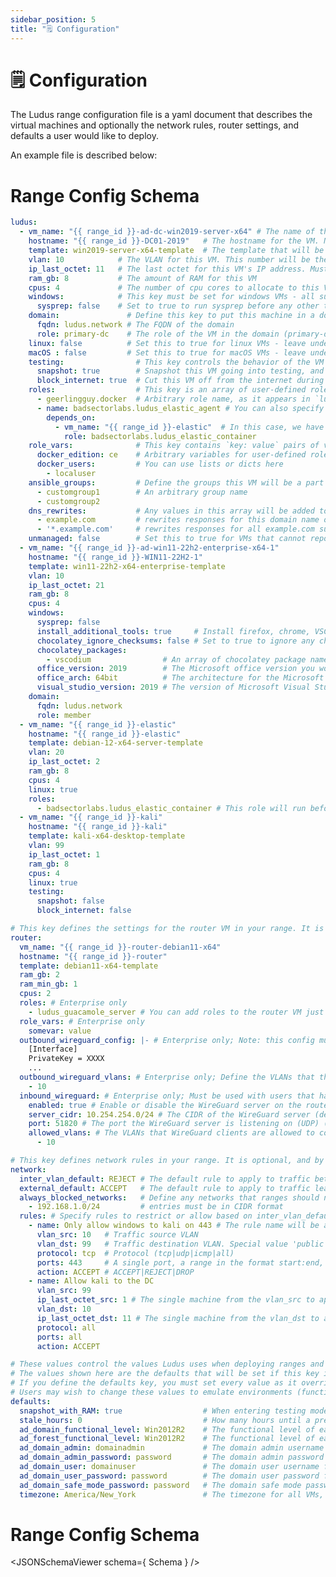 ```yaml
---
sidebar_position: 5
title: "🗒️ Configuration"
---
```


# 🗒️ Configuration

The Ludus range configuration file is a yaml document that describes the virtual machines and optionally the network rules, router settings, and defaults a user would like to deploy.

An example file is described below:



# Range Config Schema 

```yaml title="range-config.yml"
ludus:
  - vm_name: "{{ range_id }}-ad-dc-win2019-server-x64" # The name of the VM in Proxmox. You can use the `{{ range_id }}` template string which resolves to your range ID (i.e. JS)
    hostname: "{{ range_id }}-DC01-2019"   # The hostname for the VM. Note: Windows host names are limited to 15 characters due to NETBIOS
    template: win2019-server-x64-template  # The template that will be the base for this VM (`ludus templates list` to get a list of them)
    vlan: 10            # The VLAN for this VM. This number will be the third octet of the VM's IP and must be 2<=vlan<=255
    ip_last_octet: 11   # The last octet for this VM's IP address. Must be unique in the VLAN.
    ram_gb: 8           # The amount of RAM for this VM
    cpus: 4             # The number of cpu cores to allocate to this VM (can provision more CPUs than the host physically has)
    windows:            # This key must be set for windows VMs - all subkeys are optional
      sysprep: false    # Set to true to run sysprep before any other tasks on this VM. Default: false
    domain:               # Define this key to put this machine in a domain
      fqdn: ludus.network # The FQDN of the domain
      role: primary-dc    # The role of the VM in the domain (primary-dc|alt-dc|member)
    linux: false          # Set this to true for linux VMs - leave undefined or false for Windows/macOS VMs
    macOS : false         # Set this to true for macOS VMs - leave undefined or false for Windows/Linux VMs
    testing:                # This key controls the behavior of the VM in testing mode. If undefined, both values are set to true
      snapshot: true        # Snapshot this VM going into testing, and revert it coming out of testing. Default: true
      block_internet: true  # Cut this VM off from the internet during testing. Default true
    roles:                  # This key is an array of user-defined roles that will be installed on this VM. Roles must exist on the Ludus server and can be installed with `ludus ansible role add`
      - geerlingguy.docker  # Arbitrary role name, as it appears in `ludus ansible roles list`
      - name: badsectorlabs.ludus_elastic_agent # You can also specify a role with a an array of dependencies that have to run first
        depends_on:
          - vm_name: "{{ range_id }}-elastic"  # In this case, we have to set up the elastic container (server) before the agent
            role: badsectorlabs.ludus_elastic_container
    role_vars:              # This key contains `key: value` pairs of variables that are passed to ALL user-defined roles.
      docker_edition: ce    # Arbitrary variables for user-defined roles. Do *not* use hyphens to prefix these variables, the role_vars key *must* be a dictionary!
      docker_users:         # You can use lists or dicts here
        - localuser
    ansible_groups:         # Define the groups this VM will be a part of when `ludus range inventory` is run. These groups can be set after VM deployment with `ludus range deploy -t custom-groups`
      - customgroup1        # An arbitrary group name
      - customgroup2
    dns_rewrites:           # Any values in this array will be added to DNS for the range and return an A record for this VM's IP
      - example.com         # rewrites responses for this domain name only
      - '*.example.com'     # rewrites responses for all example.com subdomains but *not* example.com
    unmanaged: false        # Set this to true for VMs that cannot report an IP to ansible via proxmox (no qemu-guest-agent, i.e. EDR appliances). You *must* manually configure this VM to have the IP defined in the config or risk leaking data during testing. Default: false
  - vm_name: "{{ range_id }}-ad-win11-22h2-enterprise-x64-1"
    hostname: "{{ range_id }}-WIN11-22H2-1"
    template: win11-22h2-x64-enterprise-template
    vlan: 10
    ip_last_octet: 21
    ram_gb: 8
    cpus: 4
    windows:
      sysprep: false
      install_additional_tools: true     # Install firefox, chrome, VSCode, burp suite, 7zip, process hacker, ilspy and other useful utilities. Default: false
      chocolatey_ignore_checksums: false # Set to true to ignore any checksum errors when installing chocolatey packages (for packages that are 3rd party hosted and update before the choco package hash updates). Default: false
      chocolatey_packages:
        - vscodium                # An array of chocolatey package names you'd like installed on this VM. Default: none
      office_version: 2019        # The Microsoft office version you would like installed on this VM (2013|2016|2019|2021). Default: undefined (don't install office)
      office_arch: 64bit          # The architecture for the Microsoft office install (64bit|32bit)
      visual_studio_version: 2019 # The version of Microsoft Visual Studio to install (community edition). Note: 2022 cannot target < .NET 4.5. Default: undefined (don't install visual studio)
    domain:
      fqdn: ludus.network
      role: member
  - vm_name: "{{ range_id }}-elastic"
    hostname: "{{ range_id }}-elastic"
    template: debian-12-x64-server-template
    vlan: 20
    ip_last_octet: 2
    ram_gb: 8
    cpus: 4
    linux: true
    roles:
      - badsectorlabs.ludus_elastic_container # This role will run before the elastic agent role on the windows VM     
  - vm_name: "{{ range_id }}-kali"
    hostname: "{{ range_id }}-kali"
    template: kali-x64-desktop-template
    vlan: 99
    ip_last_octet: 1
    ram_gb: 8
    cpus: 4
    linux: true
    testing:
      snapshot: false
      block_internet: false

# This key defines the settings for the router VM in your range. It is optional, and by default Ludus will deploy a router VM with the default settings.
router:
  vm_name: "{{ range_id }}-router-debian11-x64"
  hostname: "{{ range_id }}-router"
  template: debian11-x64-template
  ram_gb: 2
  ram_min_gb: 1
  cpus: 2
  roles: # Enterprise only
    - ludus_guacamole_server # You can add roles to the router VM just like any other VM
  role_vars: # Enterprise only
    somevar: value
  outbound_wireguard_config: |- # Enterprise only; Note: this config must have AllowedIPs set to 0.0.0.0/0, split tunnels are not supported (yet)
    [Interface]
    PrivateKey = XXXX
    ...
  outbound_wireguard_vlans: # Enterprise only; Define the VLANs that the router VM will route traffic for. This key is required if outbound_wireguard_config is defined.
    - 10
  inbound_wireguard: # Enterprise only; Must be used with users that have portforwarding enabled at creation time
    enabled: true # Enable or disable the WireGuard server on the router (default: false)
    server_cidr: 10.254.254.0/24 # The CIDR of the WireGuard server (default: 10.254.254.0/24)
    port: 51820 # The port the WireGuard server is listening on (UDP) (default: 51820). Note: This must be 51820 to work with port forwarding.
    allowed_vlans: # The VLANs that WireGuard clients are allowed to connect to (default: all)
      - 10

# This key defines network rules in your range. It is optional, and by default all traffic is allowed
network: 
  inter_vlan_default: REJECT # The default rule to apply to traffic between VLANs. Default: ACCEPT
  external_default: ACCEPT   # The default rule to apply to traffic leaving the range out to the internet. Default: ACCEPT
  always_blocked_networks:   # Define any networks that ranges should never be able to reach (i.e. the LAN where the Ludus host is located)
    - 192.168.1.0/24         # entries must be in CIDR format
  rules: # Specify rules to restrict or allow based on inter_vlan_default. Default: allow all traffic
    - name: Only allow windows to kali on 443 # The rule name will be added as a comment in iptables
      vlan_src: 10   # Traffic source VLAN
      vlan_dst: 99   # Traffic destination VLAN. Special value 'public' can be used which is converted to '! 10.ID.0.0/16' in the iptables rule
      protocol: tcp  # Protocol (tcp|udp|icmp|all)
      ports: 443     # A single port, a range in the format start:end, or 'all'
      action: ACCEPT # ACCEPT|REJECT|DROP
    - name: Allow kali to the DC
      vlan_src: 99
      ip_last_octet_src: 1 # The single machine from the vlan_src to apply the rule to
      vlan_dst: 10
      ip_last_octet_dst: 11 # The single machine from the vlan_dst to apply the rule to
      protocol: all
      ports: all
      action: ACCEPT

# These values control the values Ludus uses when deploying ranges and Windows domains.
# The values shown here are the defaults that will be set if this key is not defined
# If you define the defaults key, you must set every value as it overrides the server set defaults dict
# Users may wish to change these values to emulate environments (functional level, domain admin username and password, etc)
defaults:
  snapshot_with_RAM: true                  # When entering testing mode, capture the RAM state which allows reverting to a running VM
  stale_hours: 0                           # How many hours until a pre-existing snapshot should be deleted and retaken (if entering and exiting testing mode quickly)
  ad_domain_functional_level: Win2012R2    # The functional level of each Windows domain created by Ludus - options are: "Win2003", "Win2008", "Win2008R2", "Win2012", "Win2012R2", or "WinThreshold"
  ad_forest_functional_level: Win2012R2    # The functional level of each Windows forest created by Ludus - options are: "Win2003", "Win2008", "Win2008R2", "Win2012", "Win2012R2", or "WinThreshold"
  ad_domain_admin: domainadmin             # The domain admin username for every Windows domain
  ad_domain_admin_password: password       # The domain admin password for every Windows domain
  ad_domain_user: domainuser               # The domain user username for every Windows domain
  ad_domain_user_password: password        # The domain user password for every Windows domain
  ad_domain_safe_mode_password: password   # The domain safe mode password for every Windows domain
  timezone: America/New_York               # The timezone for all VMs, use the TZ identifier format from https://en.wikipedia.org/wiki/List_of_tz_database_time_zones
```


# Range Config Schema 

<JSONSchemaViewer schema={ Schema } />

